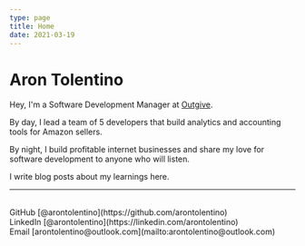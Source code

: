 ```yaml
---
type: page
title: Home
date: 2021-03-19
---
```



# Aron Tolentino

Hey, I'm a Software Development Manager at [Outgive](https://outgive.ca/).

By day, I lead a team of 5 developers that build analytics and accounting tools for Amazon sellers.

By night, I build profitable internet businesses and share my love for software development to anyone who will listen.

I write blog <Link href="/posts">posts</Link> about my learnings here.

---

<div>
  <br />
  GitHub [@arontolentino](https://github.com/arontolentino)
  <br />
  LinkedIn [@arontolentino](https://linkedin.com/arontolentino)
  <br />
  Email [arontolentino@outlook.com](mailto:arontolentino@outlook.com)
</div>

